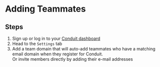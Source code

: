 # Adding Teammates

## Steps

1. Sign up or log in to your [Conduit dashboard](https://app.conduit.xyz)
2. Head to the `Settings` tab
3. Add a team domain that will auto-add teammates who have a matching email domain when they register for Conduit.<br/>Or invite members directly by adding their e-mail addresses


<HaveAQuestion />
